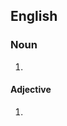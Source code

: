 ==English==

===Noun===
{{en-noun}}

# {{alternative spelling of|en|coolie}}

====Adjective====
{{head|en|adjective}}

# {{misspelling of|en|coolly}}